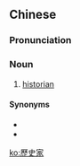 {{also|历史家}}
==Chinese==
{{zh-forms|s=历史家|type=21}}

===Pronunciation===
{{zh-pron
|m=lìshǐjiā
|mn=le̍k-sú-ka
|c=lik6 si2 gaa1
|cat=n
}}

===Noun===
{{zh-noun}}

# [[historian]]

====Synonyms====
* {{zh-l|歷史學家}}
* {{zh-l|史家}}

[[ko:歷史家]]